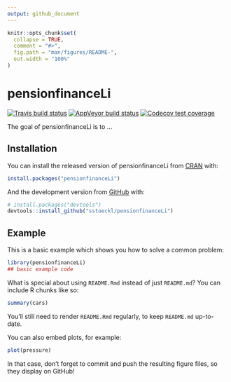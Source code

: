 ```yaml
---
output: github_document
---
```


<!-- README.md is generated from README.Rmd. Please edit that file -->

```r
knitr::opts_chunk$set(
  collapse = TRUE,
  comment = "#>",
  fig.path = "man/figures/README-",
  out.width = "100%"
)
```
# pensionfinanceLi

<!-- badges: start -->
[![Travis build status](https://travis-ci.org/sstoeckl/pensionfinanceLi.svg?branch=master)](https://travis-ci.org/sstoeckl/pensionfinanceLi)
[![AppVeyor build status](https://ci.appveyor.com/api/projects/status/github/sstoeckl/pensionfinanceLi?branch=master&svg=true)](https://ci.appveyor.com/project/sstoeckl/pensionfinanceLi)
[![Codecov test coverage](https://codecov.io/gh/sstoeckl/pensionfinanceLi/branch/master/graph/badge.svg)](https://codecov.io/gh/sstoeckl/pensionfinanceLi?branch=master)
<!-- badges: end -->

The goal of pensionfinanceLi is to ...

## Installation

You can install the released version of pensionfinanceLi from [CRAN](https://CRAN.R-project.org) with:

```r
install.packages("pensionfinanceLi")
```

And the development version from [GitHub](https://github.com/) with:

```r
# install.packages("devtools")
devtools::install_github("sstoeckl/pensionfinanceLi")
```
## Example

This is a basic example which shows you how to solve a common problem:

```r
library(pensionfinanceLi)
## basic example code
```

What is special about using `README.Rmd` instead of just `README.md`? You can include R chunks like so:

```r
summary(cars)
```

You'll still need to render `README.Rmd` regularly, to keep `README.md` up-to-date.

You can also embed plots, for example:

```r
plot(pressure)
```

In that case, don't forget to commit and push the resulting figure files, so they display on GitHub!
